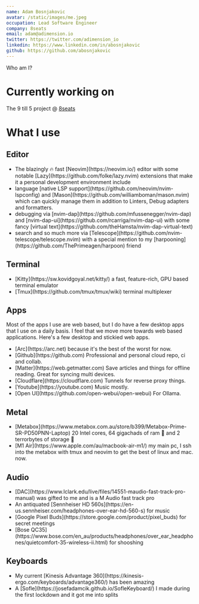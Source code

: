 ```yaml
---
name: Adam Bosnjakovic
avatar: /static/images/me.jpeg
occupation: Lead Software Engineer
company: 8seats
email: adam@adimension.io
twitter: https://twitter.com/adimension_io
linkedin: https://www.linkedin.com/in/abosnjakovic
github: https://github.com/abosnjakovic
---
```


Who am I?

# Currently working on

The 9 till 5 project @ [8seats](https://8seats.com)

# What I use

## Editor

<ul>
  <li>
    The blazingly 🔥 fast [Neovim](https://neovim.io/) editor with some notable
    [Lazy](https://github.com/folke/lazy.nvim) extensions that make it a personal development
    environment include
  </li>
  <li>
    language [native LSP support](https://github.com/neovim/nvim-lspconfig) and
    [Mason](https://github.com/williamboman/mason.nvim) which can quickly manage them in addition to
    Linters, Debug adapters and formatters.
  </li>
  <li>
    debugging via [nvim-dap](https://github.com/mfussenegger/nvim-dap) and
    [nvim-dap-ui](https://github.com/rcarriga/nvim-dap-ui) with some fancy [virtual
    text](https://github.com/theHamsta/nvim-dap-virtual-text)
  </li>
  <li>
    search and so much more via [Telescope](https://github.com/nvim-telescope/telescope.nvim) with a
    special mention to my [harpooning](https://github.com/ThePrimeagen/harpoon) friend
  </li>
</ul>

## Terminal

<ul>
  <li>
    [Kitty](https://sw.kovidgoyal.net/kitty/) a fast, feature-rich, GPU based terminal emulator
  </li>
  <li>[Tmux](https://github.com/tmux/tmux/wiki) terminal multiplexer</li>
</ul>

## Apps

Most of the apps I use are web based, but I do have a few desktop apps that I use on a daily basis. I feel that we move more towards web based applications. Here's a few desktop and stickied web apps.

<ul>
  <li>[Arc](https://arc.net) because it's the best of the worst for now.</li>
  <li>[Github](https://github.com) Professional and personal cloud repo, ci and collab.</li>
  <li>
    [Matter](https://web.getmatter.com) Save articles and things for offline reading. Great for
    syncing multi devices.
  </li>
  <li>[Cloudflare](https://cloudflare.com) Tunnels for reverse proxy things.</li>
  <li>[Youtube](https://youtube.com) Music mostly.</li>
  <li>[Open UI](https://github.com/open-webui/open-webui) For Ollama.</li>
</ul>

## Metal

<ul>
  <li>
    [Metabox](https://www.metabox.com.au/store/b399/Metabox-Prime-SR-PD50PNN-Laptop) 20 Intel cores,
    64 gigachads of ram 🐏 and 2 terrorbytes of storage 🐙
  </li>
  <li>
    [M1 Air](https://www.apple.com/au/macbook-air-m1/) my main pc, I ssh into the metabox with tmux
    and neovim to get the best of linux and mac. now.
  </li>
</ul>

## Audio

<ul>
  <li>
    [DAC](https://www.lclark.edu/live/files/14551-maudio-fast-track-pro-manual) was gifted to me and
    is a M Audio fast track pro
  </li>
  <li>
    An antiquated [Sennheiser HD 560s](https://en-us.sennheiser.com/headphones-over-ear-hd-560-s)
    for music
  </li>
  <li>[Google Pixel Buds](https://store.google.com/product/pixel_buds) for secret meetings</li>
  <li>
    [Bose
    QC35](https://www.bose.com/en_au/products/headphones/over_ear_headphones/quietcomfort-35-wireless-ii.html)
    for shooshing
  </li>
</ul>

## Keyboards

<ul>
  <li>
    My current [Kinesis Advantage 360](https://kinesis-ergo.com/keyboards/advantage360/) has been
    amazing
  </li>
  <li>
    A [Sofle](https://josefadamcik.github.io/SofleKeyboard/) I made during the first lockdown and it
    got me into splits
  </li>
</ul>
